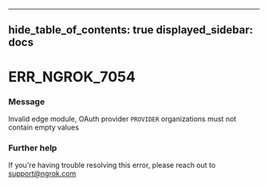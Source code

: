 

---
hide_table_of_contents: true
displayed_sidebar: docs
---


# ERR_NGROK_7054

### Message
Invalid edge module, OAuth provider `PROVIDER` organizations must not contain empty values

<ErrorDetails />



### Further help
If you're having trouble resolving this error, please reach out to [support@ngrok.com](mailto:support@ngrok.com?subject=Help%20with%20ERR_NGROK_7054)

